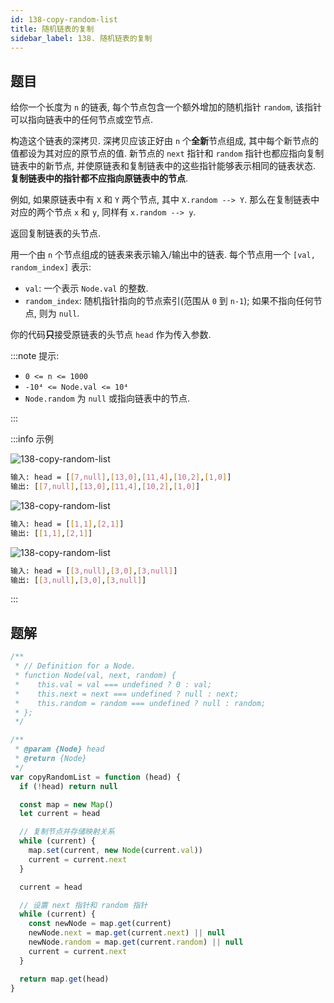 ```yaml
---
id: 138-copy-random-list
title: 随机链表的复制
sidebar_label: 138. 随机链表的复制
---
```


## 题目

给你一个长度为 `n` 的链表, 每个节点包含一个额外增加的随机指针 `random`, 该指针可以指向链表中的任何节点或空节点.

构造这个链表的深拷贝. 深拷贝应该正好由 `n` 个**全新**节点组成, 其中每个新节点的值都设为其对应的原节点的值.
新节点的 `next` 指针和 `random` 指针也都应指向复制链表中的新节点, 并使原链表和复制链表中的这些指针能够表示相同的链表状态.
**复制链表中的指针都不应指向原链表中的节点**.

例如, 如果原链表中有 `X` 和 `Y` 两个节点, 其中 `X.random --> Y`. 那么在复制链表中对应的两个节点 `x` 和 `y`, 同样有 `x.random --> y`.

返回复制链表的头节点.

用一个由 `n` 个节点组成的链表来表示输入/输出中的链表. 每个节点用一个 `[val, random_index]` 表示:

- `val`: 一个表示 `Node.val` 的整数.
- `random_index`: 随机指针指向的节点索引(范围从 `0` 到 `n-1`); 如果不指向任何节点, 则为 `null`.

你的代码**只**接受原链表的头节点 `head` 作为传入参数.

:::note 提示:

- `0 <= n <= 1000`
- `-10⁴ <= Node.val <= 10⁴`
- `Node.random` 为 `null` 或指向链表中的节点.

:::

:::info 示例

![138-copy-random-list](../../static/img/138-copy-random-list-1.png)

```bash
输入: head = [[7,null],[13,0],[11,4],[10,2],[1,0]]
输出: [[7,null],[13,0],[11,4],[10,2],[1,0]]
```

![138-copy-random-list](../../static/img/138-copy-random-list-2.png)

```bash
输入: head = [[1,1],[2,1]]
输出: [[1,1],[2,1]]
```

![138-copy-random-list](../../static/img/138-copy-random-list-3.png)

```bash
输入: head = [[3,null],[3,0],[3,null]]
输出: [[3,null],[3,0],[3,null]]
```

:::

## 题解

```ts
/**
 * // Definition for a Node.
 * function Node(val, next, random) {
 *    this.val = val === undefined ? 0 : val;
 *    this.next = next === undefined ? null : next;
 *    this.random = random === undefined ? null : random;
 * };
 */

/**
 * @param {Node} head
 * @return {Node}
 */
var copyRandomList = function (head) {
  if (!head) return null

  const map = new Map()
  let current = head

  // 复制节点并存储映射关系
  while (current) {
    map.set(current, new Node(current.val))
    current = current.next
  }

  current = head

  // 设置 next 指针和 random 指针
  while (current) {
    const newNode = map.get(current)
    newNode.next = map.get(current.next) || null
    newNode.random = map.get(current.random) || null
    current = current.next
  }

  return map.get(head)
}
```
